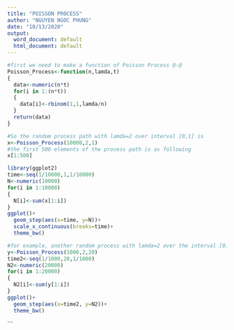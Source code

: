 ---
title: "POISSON PROCESS"
author: "NGUYEN NGOC PHUNG"
date: "10/13/2020"
output:
  word_document: default
  html_document: default
---

``` {r}
#first we need to make a function of Poisson Process @-@
Poisson_Process<-function(n,lamda,t)
{
  data<-numeric(n*t)
  for(i in 1:(n*t))
  {
    data[i]<-rbinom(1,1,lamda/n)
  }
  return(data)
}
```

```{r}
#So the random process path with lamda=2 over interval [0,1] is
x<-Poisson_Process(10000,2,1)
#the first 500 elements of the process path is as following
x[1:500]
```

```{r}
library(ggplot2)
time<-seq(1/10000,1,1/10000)
N<-numeric(10000)
for(i in 1:10000)
{
  N[i]<-sum(x[1:i])
}
ggplot()+
  geom_step(aes(x=time, y=N))+
  scale_x_continuous(breaks=time)+
  theme_bw()
```

```{r}
#for example, another random process with lamda=2 over the interval [0,20] @-@
y<-Poisson_Process(1000,2,20)
time2<-seq(1/1000,20,1/1000)
N2<-numeric(20000)
for(i in 1:20000)
{
  N2[i]<-sum(y[1:i])
}
ggplot()+
  geom_step(aes(x=time2, y=N2))+
  theme_bw()
```
```